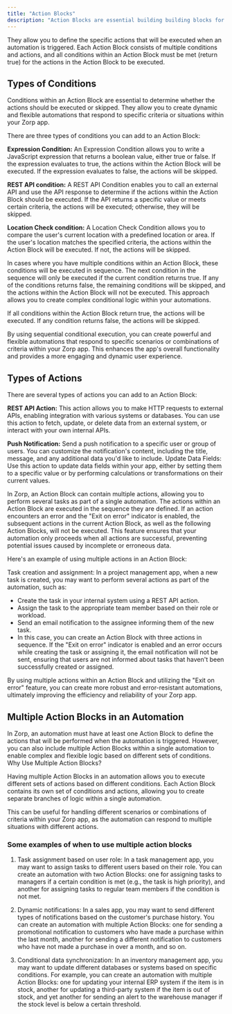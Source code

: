 ```yaml
---
title: "Action Blocks"
description: "Action Blocks are essential building building blocks for creating automations within your Zorp app."
---
```


They allow you to define the specific actions that will be executed when an automation is triggered. Each Action Block consists of multiple conditions and actions, and all conditions within an Action Block must be met (return true) for the actions in the Action Block to be executed.

## Types of Conditions
Conditions within an Action Block are essential to determine whether the actions should be executed or skipped. They allow you to create dynamic and flexible automations that respond to specific criteria or situations within your Zorp app.

There are three types of conditions you can add to an Action Block:

**Expression Condition:** An Expression Condition allows you to write a JavaScript expression that returns a boolean value, either true or false. If the expression evaluates to true, the actions within the Action Block will be executed. If the expression evaluates to false, the actions will be skipped.

**REST API condition:** A REST API Condition enables you to call an external API and use the API response to determine if the actions within the Action Block should be executed. If the API returns a specific value or meets certain criteria, the actions will be executed; otherwise, they will be skipped.

**Location Check condition:** A Location Check Condition allows you to compare the user's current location with a predefined location or area. If the user's location matches the specified criteria, the actions within the Action Block will be executed. If not, the actions will be skipped.

In cases where you have multiple conditions within an Action Block, these conditions will be executed in sequence. The next condition in the sequence will only be executed if the current condition returns true. If any of the conditions returns false, the remaining conditions will be skipped, and the actions within the Action Block will not be executed. This approach allows you to create complex conditional logic within your automations.

If all conditions within the Action Block return true, the actions will be executed. If any condition returns false, the actions will be skipped.

By using sequential conditional execution, you can create powerful and flexible automations that respond to specific scenarios or combinations of criteria within your Zorp app. This enhances the app's overall functionality and provides a more engaging and dynamic user experience.

## Types of Actions
There are several types of actions you can add to an Action Block:

**REST API Action:** This action allows you to make HTTP requests to external APIs, enabling integration with various systems or databases. You can use this action to fetch, update, or delete data from an external system, or interact with your own internal APIs.

**Push Notification:** Send a push notification to a specific user or group of users. You can customize the notification's content, including the title, message, and any additional data you'd like to include.
Update Data Fields: Use this action to update data fields within your app, either by setting them to a specific value or by performing calculations or transformations on their current values.

In Zorp, an Action Block can contain multiple actions, allowing you to perform several tasks as part of a single automation. The actions within an Action Block are executed in the sequence they are defined. If an action encounters an error and the "Exit on error" indicator is enabled, the subsequent actions in the current Action Block, as well as the following Action Blocks, will not be executed. This feature ensures that your automation only proceeds when all actions are successful, preventing potential issues caused by incomplete or erroneous data.

Here's an example of using multiple actions in an Action Block:

Task creation and assignment: In a project management app, when a new task is created, you may want to perform several actions as part of the automation, such as:

- Create the task in your internal system using a REST API action.
- Assign the task to the appropriate team member based on their role or workload.
- Send an email notification to the assignee informing them of the new task.
- In this case, you can create an Action Block with three actions in sequence. If the "Exit on error" indicator is enabled and an error occurs while creating the task or assigning it, the email notification will not be sent, ensuring that users are not informed about tasks that haven't been successfully created or assigned.

By using multiple actions within an Action Block and utilizing the "Exit on error" feature, you can create more robust and error-resistant automations, ultimately improving the efficiency and reliability of your Zorp app.

## Multiple Action Blocks in an Automation
In Zorp, an automation must have at least one Action Block to define the actions that will be performed when the automation is triggered. However, you can also include multiple Action Blocks within a single automation to enable complex and flexible logic based on different sets of conditions.
Why Use Multiple Action Blocks?

Having multiple Action Blocks in an automation allows you to execute different sets of actions based on different conditions. Each Action Block contains its own set of conditions and actions, allowing you to create separate branches of logic within a single automation.

This can be useful for handling different scenarios or combinations of criteria within your Zorp app, as the automation can respond to multiple situations with different actions.

### Some examples of when to use multiple action blocks

1. Task assignment based on user role: In a task management app, you may want to assign tasks to different users based on their role. You can create an automation with two Action Blocks: one for assigning tasks to managers if a certain condition is met (e.g., the task is high priority), and another for assigning tasks to regular team members if the condition is not met.

2. Dynamic notifications: In a sales app, you may want to send different types of notifications based on the customer's purchase history. You can create an automation with multiple Action Blocks: one for sending a promotional notification to customers who have made a purchase within the last month, another for sending a different notification to customers who have not made a purchase in over a month, and so on.

3. Conditional data synchronization: In an inventory management app, you may want to update different databases or systems based on specific conditions. For example, you can create an automation with multiple Action Blocks: one for updating your internal ERP system if the item is in stock, another for updating a third-party system if the item is out of stock, and yet another for sending an alert to the warehouse manager if the stock level is below a certain threshold.